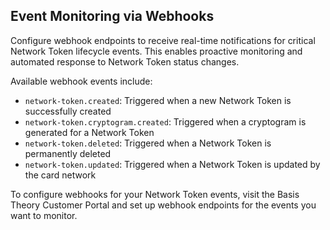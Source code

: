 
## Event Monitoring via Webhooks

Configure webhook endpoints to receive real-time notifications for critical Network Token lifecycle events. This enables proactive monitoring and automated response to Network Token status changes.

Available webhook events include:
- `network-token.created`: Triggered when a new Network Token is successfully created
- `network-token.cryptogram.created`: Triggered when a cryptogram is generated for a Network Token
- `network-token.deleted`: Triggered when a Network Token is permanently deleted
- `network-token.updated`: Triggered when a Network Token is updated by the card network

<Alert type={Alerts.INFO}>
To configure webhooks for your Network Token events, visit the Basis Theory Customer Portal and set up webhook endpoints for the events you want to monitor.
</Alert>
